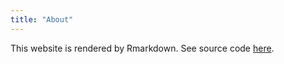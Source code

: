 ```yaml
---
title: "About"
---
```


This website is rendered by Rmarkdown. See source code [here](https://github.com/Avatoo/house-price-prediction). 

